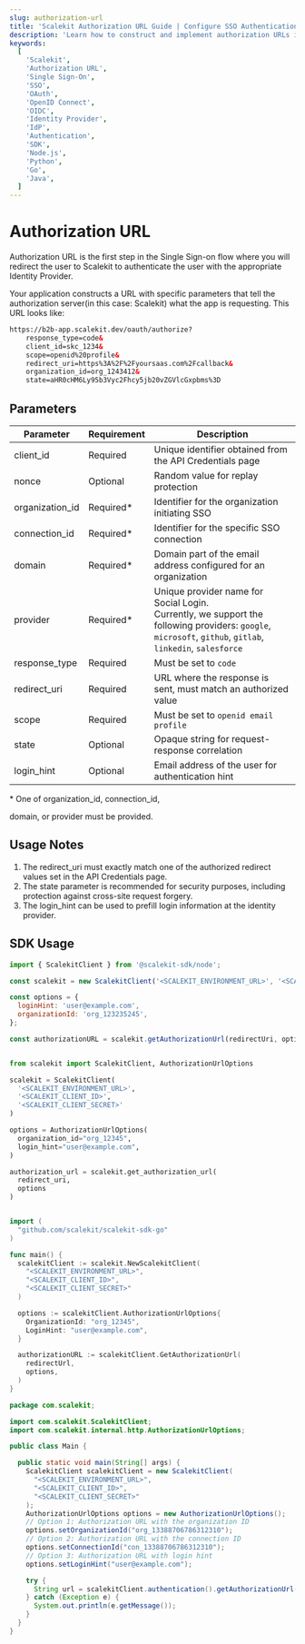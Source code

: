 ```yaml
---
slug: authorization-url
title: 'Scalekit Authorization URL Guide | Configure SSO Authentication Flow'
description: 'Learn how to construct and implement authorization URLs in Scalekit to initiate secure Single Sign-On (SSO) flows with your identity provider.'
keywords:
  [
    'Scalekit',
    'Authorization URL',
    'Single Sign-On',
    'SSO',
    'OAuth',
    'OpenID Connect',
    'OIDC',
    'Identity Provider',
    'IdP',
    'Authentication',
    'SDK',
    'Node.js',
    'Python',
    'Go',
    'Java',
  ]
---
```


# Authorization URL

Authorization URL is the first step in the Single Sign-on flow where you will redirect the user to Scalekit to
authenticate the user with the appropriate Identity Provider.

Your application constructs a URL with specific parameters that tell the authorization server(in this case: Scalekit)
what the app is requesting. This URL looks like:

<CodeWithHeader title="Authorization URL">

```xml
https://b2b-app.scalekit.dev/oauth/authorize?
    response_type=code&
    client_id=skc_1234&
    scope=openid%20profile&
    redirect_uri=https%3A%2F%2Fyoursaas.com%2Fcallback&
    organization_id=org_1243412&
    state=aHR0cHM6Ly95b3Vyc2Fhcy5jb20vZGVlcGxpbms%3D
```

</CodeWithHeader>

## Parameters

| Parameter                                                           | Requirement | Description                                                                                                                                                     |
| ------------------------------------------------------------------- | ----------- | --------------------------------------------------------------------------------------------------------------------------------------------------------------- |
| <SimpleCode className="text--semibold">client_id</SimpleCode>       | Required    | Unique identifier obtained from the API Credentials page                                                                                                        |
| <SimpleCode className="text--semibold">nonce</SimpleCode>           | Optional    | Random value for replay protection                                                                                                                              |
| <SimpleCode className="text--semibold">organization_id</SimpleCode> | Required\*  | Identifier for the organization initiating SSO                                                                                                                  |
| <SimpleCode className="text--semibold">connection_id</SimpleCode>   | Required\*  | Identifier for the specific SSO connection                                                                                                                      |
| <SimpleCode className="text--semibold">domain</SimpleCode>          | Required\*  | Domain part of the email address configured for an organization                                                                                                 |
| <SimpleCode className="text--semibold">provider</SimpleCode>        | Required\*  | Unique provider name for Social Login. <br />Currently, we support the following providers: `google`, `microsoft`, `github`, `gitlab`, `linkedin`, `salesforce` |
| <SimpleCode className="text--semibold">response_type</SimpleCode>   | Required    | Must be set to `code`                                                                                                                                           |
| <SimpleCode className="text--semibold">redirect_uri</SimpleCode>    | Required    | URL where the response is sent, must match an authorized value                                                                                                  |
| <SimpleCode className="text--semibold">scope</SimpleCode>           | Required    | Must be set to `openid email profile`                                                                                                                           |
| <SimpleCode className="text--semibold">state</SimpleCode>           | Optional    | Opaque string for request-response correlation                                                                                                                  |
| <SimpleCode className="text--semibold">login_hint</SimpleCode>      | Optional    | Email address of the user for authentication hint                                                                                                               |

\* One of <SimpleCode>organization_id</SimpleCode>, <SimpleCode>connection_id</SimpleCode>,

<SimpleCode>domain</SimpleCode>, or <SimpleCode>provider</SimpleCode> must be provided.

## Usage Notes

1. The <SimpleCode>redirect_uri</SimpleCode> must exactly match one of the authorized redirect values set in the API
   Credentials page.
2. The <SimpleCode>state</SimpleCode> parameter is recommended for security purposes, including protection against
   cross-site request forgery.
3. The <SimpleCode>login_hint</SimpleCode> can be used to prefill login information at the identity provider.

## SDK Usage

<CodeWithHeader title="SDK Usage">

<Tabs groupId="tech-stack" queryString>
<TabItem value="node" label="Node.js">

```javascript
import { ScalekitClient } from '@scalekit-sdk/node';

const scalekit = new ScalekitClient('<SCALEKIT_ENVIRONMENT_URL>', '<SCALEKIT_CLIENT_ID>', '<SCALEKIT_CLIENT_SECRET>');

const options = {
  loginHint: 'user@example.com',
  organizationId: 'org_123235245',
};

const authorizationURL = scalekit.getAuthorizationUrl(redirectUri, options);
```
</TabItem>
<TabItem value="py" label="Python">

```python

from scalekit import ScalekitClient, AuthorizationUrlOptions

scalekit = ScalekitClient(
  '<SCALEKIT_ENVIRONMENT_URL>',
  '<SCALEKIT_CLIENT_ID>',
  '<SCALEKIT_CLIENT_SECRET>'
)

options = AuthorizationUrlOptions(
  organization_id="org_12345",
  login_hint="user@example.com",
)

authorization_url = scalekit.get_authorization_url(
  redirect_uri,
  options
)

```

</TabItem>
<TabItem value="golang" label="Go">

```go

import (
  "github.com/scalekit/scalekit-sdk-go"
)

func main() {
  scalekitClient := scalekit.NewScalekitClient(
    "<SCALEKIT_ENVIRONMENT_URL>",
    "<SCALEKIT_CLIENT_ID>",
    "<SCALEKIT_CLIENT_SECRET>"
  )

  options := scalekitClient.AuthorizationUrlOptions{
    OrganizationId: "org_12345",
    LoginHint: "user@example.com",
  }

  authorizationURL := scalekitClient.GetAuthorizationUrl(
    redirectUrl,
    options,
  )
}

```

</TabItem>
<TabItem value="java" label="Java">

```java
package com.scalekit;

import com.scalekit.ScalekitClient;
import com.scalekit.internal.http.AuthorizationUrlOptions;

public class Main {

  public static void main(String[] args) {
    ScalekitClient scalekitClient = new ScalekitClient(
      "<SCALEKIT_ENVIRONMENT_URL>",
      "<SCALEKIT_CLIENT_ID>",
      "<SCALEKIT_CLIENT_SECRET>"
    );
    AuthorizationUrlOptions options = new AuthorizationUrlOptions();
    // Option 1: Authorization URL with the organization ID
    options.setOrganizationId("org_13388706786312310");
    // Option 2: Authorization URL with the connection ID
    options.setConnectionId("con_13388706786312310");
    // Option 3: Authorization URL with login hint
    options.setLoginHint("user@example.com");

    try {
      String url = scalekitClient.authentication().getAuthorizationUrl(redirectUrl, options).toString();
    } catch (Exception e) {
      System.out.println(e.getMessage());
    }
  }
}

```

</TabItem>
</Tabs>

</CodeWithHeader>
